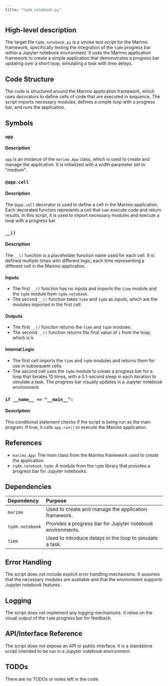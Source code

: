 ```yaml
---
title: "tqdm_notebook.py"
---
```


## High-level description

The target file `tqdm_notebook.py` is a smoke test script for the Marimo framework, specifically testing the integration of the `tqdm` progress bar within a Jupyter notebook environment. It uses the Marimo application framework to create a simple application that demonstrates a progress bar updating over a short loop, simulating a task with time delays.

## Code Structure

The code is structured around the Marimo application framework, which uses decorators to define cells of code that are executed in sequence. The script imports necessary modules, defines a simple loop with a progress bar, and runs the application.

## Symbols

### `app`
#### Description
`app` is an instance of the `marimo.App` class, which is used to create and manage the application. It is initialized with a width parameter set to "medium".

### `@app.cell`
#### Description
The `@app.cell` decorator is used to define a cell in the Marimo application. Each decorated function represents a cell that can execute code and return results. In this script, it is used to import necessary modules and execute a loop with a progress bar.

### `__()`
#### Description
The `__()` function is a placeholder function name used for each cell. It is defined multiple times with different logic, each time representing a different cell in the Marimo application.

#### Inputs
- The first `__()` function has no inputs and imports the `time` module and the `tqdm` module from `tqdm.notebook`.
- The second `__()` function takes `time` and `tqdm` as inputs, which are the modules imported in the first cell.

#### Outputs
- The first `__()` function returns the `time` and `tqdm` modules.
- The second `__()` function returns the final value of `i` from the loop, which is `9`.

#### Internal Logic
- The first cell imports the `time` and `tqdm` modules and returns them for use in subsequent cells.
- The second cell uses the `tqdm` module to create a progress bar for a loop that iterates 10 times, with a 0.1-second sleep in each iteration to simulate a task. The progress bar visually updates in a Jupyter notebook environment.

### `if __name__ == "__main__":`
#### Description
This conditional statement checks if the script is being run as the main program. If true, it calls `app.run()` to execute the Marimo application.

## References

- `marimo.App`: The main class from the Marimo framework used to create the application.
- `tqdm.notebook.tqdm`: A module from the `tqdm` library that provides a progress bar for Jupyter notebooks.

## Dependencies

| Dependency | Purpose |
|:-----------|:--------|
| `marimo` | Used to create and manage the application framework. |
| `tqdm.notebook` | Provides a progress bar for Jupyter notebook environments. |
| `time` | Used to introduce delays in the loop to simulate a task. |

## Error Handling

The script does not include explicit error handling mechanisms. It assumes that the necessary modules are available and that the environment supports Jupyter notebook features.

## Logging

The script does not implement any logging mechanisms. It relies on the visual output of the `tqdm` progress bar for feedback.

## API/Interface Reference

The script does not expose an API or public interface. It is a standalone script intended to be run in a Jupyter notebook environment.

## TODOs

There are no TODOs or notes left in the code.